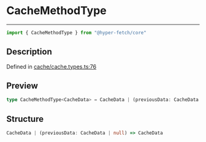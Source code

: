 

# CacheMethodType

<div class="api-docs__separator" data-reactroot="">

---

</div><div class="api-docs__import" data-reactroot="">

```ts
import { CacheMethodType } from "@hyper-fetch/core"
```

</div><div class="api-docs__section">

## Description

</div><div class="api-docs__description"><span class="api-docs__do-not-parse">



</span></div><p class="api-docs__definition">

Defined in [cache/cache.types.ts:76](https://github.com/BetterTyped/hyper-fetch/blob/cc329b91/packages/core/src/cache/cache.types.ts#L76)

</p><div class="api-docs__section">

## Preview

</div><div class="api-docs__preview type single">

```ts
type CacheMethodType<CacheData> = CacheData | (previousData: CacheData | null) => CacheData;
```

</div><div class="api-docs__section">

## Structure

</div><div class="api-docs__returns">

```ts
CacheData | (previousData: CacheData | null) => CacheData
```

</div>